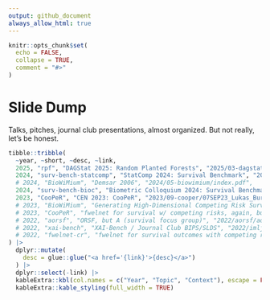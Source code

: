 ```yaml
---
output: github_document
always_allow_html: true
---
```


<!-- README.md is generated from README.Rmd. Please edit that file -->

```r
knitr::opts_chunk$set(
  echo = FALSE,
  collapse = TRUE,
  comment = "#>"
)
```

# Slide Dump

Talks, pitches, journal club presentations, almost organized. But not really, let's be honest.

```r
tibble::tribble(
  ~year, ~short, ~desc, ~link,
  2025, "rpf", "DAGStat 2025: Random Planted Forests", "2025/03-dagstat/rpf.pdf",
  2024, "surv-bench-statcomp", "StatComp 2024: Survival Benchmark", "2024/07-statcomp/survbench.pdf",
  # 2024, "BioWiMium", "Demsar 2006", "2024/05-biowimium/index.pdf",
  2024, "surv-bench-bioc", "Biometric Colloquium 2024: Survival Benchmark", "2024/02-biocoll/01MAR24_Lukas_Burk.pdf",
  2023, "CooPeR", "CEN 2023: CooPeR", "2023/09-cooper/07SEP23_Lukas_Burk.pdf"
  # 2023, "BioWiMium", "Generating High-Dimensional Competing Risk Survival Settings", "2023/06-wimium/cr.pdf",
  # 2023, "CooPeR", "fwelnet for survival w/ competing risks, again, but... more. And renamed.", "2023/05-cooper/CooPeR.html",
  # 2022, "aorsf", "ORSF, but A (survival focus group)", "2022/aorsf/aorsf.html",
  # 2022, "xai-bench", "XAI-Bench / Journal Club BIPS/SLDS", "2022/imljc-xaibench/index.html",
  # 2022, "fwelnet-cr", "fwelnet for survival outcomes with competing risks (idea/pitch)", "2022/fwelnet-cr/fwelnet-cr.html"
) |>
  dplyr::mutate(
    desc = glue::glue("<a href='{link}'>{desc}</a>")
  ) |>
  dplyr::select(-link) |>
  kableExtra::kbl(col.names = c("Year", "Topic", "Context"), escape = FALSE) |>
  kableExtra::kable_styling(full_width = TRUE)
```
